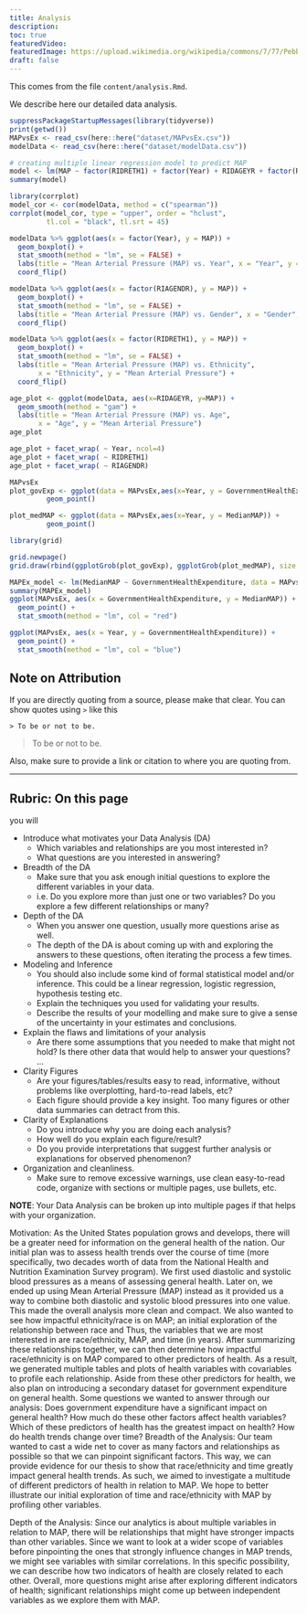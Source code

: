 ```yaml
---
title: Analysis
description:
toc: true
featuredVideo:
featuredImage: https://upload.wikimedia.org/wikipedia/commons/7/77/Pebbleswithquarzite.jpg
draft: false
---
```


This comes from the file `content/analysis.Rmd`.

We describe here our detailed data analysis.


```r
suppressPackageStartupMessages(library(tidyverse))
print(getwd())
MAPvsEx <- read_csv(here::here("dataset/MAPvsEx.csv"))
modelData <- read_csv(here::here("dataset/modelData.csv"))
```


```r
# creating multiple linear regression model to predict MAP
model <- lm(MAP ~ factor(RIDRETH1) + factor(Year) + RIDAGEYR + factor(RIAGENDR), data = modelData)
summary(model)
```

```r
library(corrplot)
model_cor <- cor(modelData, method = c("spearman"))
corrplot(model_cor, type = "upper", order = "hclust", 
         tl.col = "black", tl.srt = 45)
```



```r
modelData %>% ggplot(aes(x = factor(Year), y = MAP)) +
  geom_boxplot() +
  stat_smooth(method = "lm", se = FALSE) +
  labs(title = "Mean Arterial Pressure (MAP) vs. Year", x = "Year", y = "Mean Arterial Pressure") +
  coord_flip()
```


```r
modelData %>% ggplot(aes(x = factor(RIAGENDR), y = MAP)) +
  geom_boxplot() +
  stat_smooth(method = "lm", se = FALSE) +
  labs(title = "Mean Arterial Pressure (MAP) vs. Gender", x = "Gender", y = "Mean Arterial Pressure") +
  coord_flip()
```


```r
modelData %>% ggplot(aes(x = factor(RIDRETH1), y = MAP)) +
  geom_boxplot() +
  stat_smooth(method = "lm", se = FALSE) +
  labs(title = "Mean Arterial Pressure (MAP) vs. Ethnicity", 
       x = "Ethnicity", y = "Mean Arterial Pressure") +
  coord_flip()
```


```r
age_plot <- ggplot(modelData, aes(x=RIDAGEYR, y=MAP)) + 
  geom_smooth(method = "gam") +
  labs(title = "Mean Arterial Pressure (MAP) vs. Age", 
       x = "Age", y = "Mean Arterial Pressure")
age_plot
```


```r
age_plot + facet_wrap( ~ Year, ncol=4)
age_plot + facet_wrap( ~ RIDRETH1)
age_plot + facet_wrap( ~ RIAGENDR)
```



```r
MAPvsEx
plot_govExp <- ggplot(data = MAPvsEx,aes(x=Year, y = GovernmentHealthExpenditure)) + 
         geom_point()

plot_medMAP <- ggplot(data = MAPvsEx,aes(x=Year, y = MedianMAP)) + 
         geom_point()

library(grid)

grid.newpage()
grid.draw(rbind(ggplotGrob(plot_govExp), ggplotGrob(plot_medMAP), size = "last"))
```


```r
MAPEx_model <- lm(MedianMAP ~ GovernmentHealthExpenditure, data = MAPvsEx)
summary(MAPEx_model)
ggplot(MAPvsEx, aes(x = GovernmentHealthExpenditure, y = MedianMAP)) + 
  geom_point() +
  stat_smooth(method = "lm", col = "red")
```


```r
ggplot(MAPvsEx, aes(x = Year, y = GovernmentHealthExpenditure)) + 
  geom_point() +
  stat_smooth(method = "lm", col = "blue")
```


## Note on Attribution

If you are directly quoting from a source, please make that clear. You can show quotes using `>` like this

```
> To be or not to be.
```

> To be or not to be.

Also, make sure to provide a link or citation to where you are quoting from.

-------


## Rubric: On this page

you will


* Introduce what motivates your Data Analysis (DA)
  * Which variables and relationships are you most interested in?
  * What questions are you interested in answering?
* Breadth of the DA
  * Make sure that you ask enough initial questions to explore the different variables in your data.
  * i.e. Do you explore more than just one or two variables? Do you explore a few different relationships or many?
* Depth of the DA
  * When you answer one question, usually more questions arise as well. 
  * The depth of the DA is about coming up with and exploring the answers to these questions, often iterating the process a few times.
* Modeling and Inference 
  * You should also include some kind of formal statistical model and/or inference. This could be a linear regression, logistic regression, hypothesis testing etc.
  * Explain the techniques you used for validating your results.
  * Describe the results of your modelling and make sure to give a sense of the uncertainty in your estimates and conclusions.
* Explain the flaws and limitations of your analysis
  * Are there some assumptions that you needed to make that might not hold? Is there other data that would help to answer your questions? ...
* Clarity Figures
  * Are your figures/tables/results easy to read, informative, without problems like overplotting, hard-to-read labels, etc?
  * Each figure should provide a key insight. Too many figures or other data summaries can detract from this.
* Clarity of Explanations
  * Do you introduce why you are doing each analysis?
  * How well do you explain each figure/result?
  * Do you provide interpretations that suggest further analysis or explanations for observed phenomenon?
* Organization and cleanliness.
  * Make sure to remove excessive warnings, use clean easy-to-read code, organize with sections or multiple pages, use bullets, etc.
  
  
**NOTE**: Your Data Analysis can be broken up into multiple pages if that helps with your organization.



Motivation:
As the United States population grows and develops, there will be a greater need for information on the general health of the nation. Our initial plan was to assess health trends over the course of time (more specifically, two decades worth of data from the National Health and Nutrition Examination Survey program). We first used diastolic and systolic blood pressures as a means of assessing general health. Later on, we ended up using Mean Arterial Pressure (MAP) instead as it provided us a way to combine both diastolic and systolic blood pressures into one value. This made the overall analysis more clean and compact. We also wanted to see how impactful ethnicity/race is on MAP; an initial exploration of the relationship between race and Thus, the variables that we are most interested in are race/ethnicity, MAP, and time (in years). 
After summarizing these relationships together, we can then determine how impactful race/ethnicity is on MAP compared to other predictors of health. As a result, we generated multiple tables and plots of health variables with covariables to profile each relationship. Aside from these other predictors for health, we also plan on introducing a secondary dataset for government expenditure on general health. 
Some questions we wanted to answer through our analysis:
Does government expenditure have a significant impact on general health?
How much do these other factors affect health variables?
Which of these predictors of health has the greatest impact on health?
How do health trends change over time?
Breadth of the Analysis:
	Our team wanted to cast a wide net to cover as many factors and relationships as possible so that we can pinpoint significant factors. This way, we can provide evidence for our thesis to show that race/ethnicity and time greatly impact general health trends. As such, we aimed to investigate a multitude of different predictors of health in relation to MAP. We hope to better illustrate our initial exploration of time and race/ethnicity with MAP by profiling other variables.

Depth of the Analysis:
	Since our analytics is about multiple variables in relation to MAP, there will be relationships that might have stronger impacts than other variables. Since we want to look at a wider scope of variables before pinpointing the ones that strongly influence changes in MAP trends, we might see variables with similar correlations. In this specific possibility, we can describe how two indicators of health are closely related to each other. Overall, more questions might arise after exploring different indicators of health; significant relationships might come up between independent variables as we explore them with MAP. 
